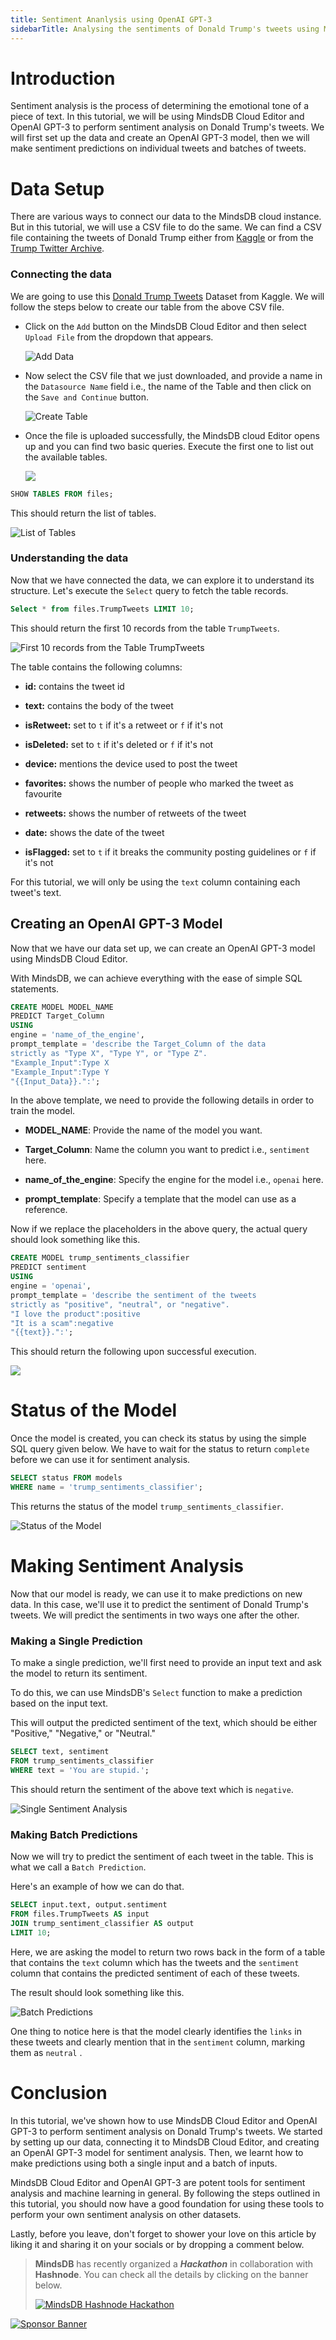 ```yaml
---
title: Sentiment Ananlysis using OpenAI GPT-3
sidebarTitle: Analysing the sentiments of Donald Trump's tweets using MindsDB and OpenAI GPT-3
---
```


# Introduction

Sentiment analysis is the process of determining the emotional tone of a piece of text. In this tutorial, we will be using MindsDB Cloud Editor and OpenAI GPT-3 to perform sentiment analysis on Donald Trump's tweets. We will first set up the data and create an OpenAI GPT-3 model, then we will make sentiment predictions on individual tweets and batches of tweets.

# Data Setup

There are various ways to connect our data to the MindsDB cloud instance. But in this tutorial, we will use a CSV file to do the same. We can find a CSV file containing the tweets of Donald Trump either from [Kaggle](https://www.kaggle.com/) or from the [Trump Twitter Archive](https://www.thetrumparchive.com/).

### **Connecting the data**

We are going to use this [Donald Trump Tweets](https://www.kaggle.com/datasets/codebreaker619/donald-trump-tweets-dataset?select=tweets.csv) Dataset from Kaggle. We will follow the steps below to create our table from the above CSV file.

* Click on the `Add` button on the MindsDB Cloud Editor and then select `Upload File` from the dropdown that appears.
    
    ![Add Data](https://cdn.hashnode.com/res/hashnode/image/upload/v1680779540100/e73369fb-6c57-45aa-8d21-676d01bb16da.png)
    
* Now select the CSV file that we just downloaded, and provide a name in the `Datasource Name` field i.e., the name of the Table and then click on the `Save and Continue` button.
    
    ![Create Table](https://cdn.hashnode.com/res/hashnode/image/upload/v1680780019105/84147e90-850f-4c01-a5a8-58981d04d92d.png)
    
* Once the file is uploaded successfully, the MindsDB cloud Editor opens up and you can find two basic queries. Execute the first one to list out the available tables.
    
    ![](https://cdn.hashnode.com/res/hashnode/image/upload/v1680780133015/08671e97-c03c-4ebe-beff-53116c6b4be1.png)
    

```sql
SHOW TABLES FROM files;
```

This should return the list of tables.

![List of Tables](https://cdn.hashnode.com/res/hashnode/image/upload/v1680584405493/8b74c173-583f-4b5c-a302-d38d7e16e48a.png)

### Understanding the data

Now that we have connected the data, we can explore it to understand its structure. Let's execute the `Select` query to fetch the table records.

```sql
Select * from files.TrumpTweets LIMIT 10;
```

This should return the first 10 records from the table `TrumpTweets`.

![First 10 records from the Table TrumpTweets](https://cdn.hashnode.com/res/hashnode/image/upload/v1680584674857/3bd2f332-d414-40f2-9690-9e31bb5c6f43.png)

The table contains the following columns:

* **id:** contains the tweet id
    
* **text:** contains the body of the tweet
    
* **isRetweet:** set to `t` if it's a retweet or `f` if it's not
    
* **isDeleted:** set to `t` if it's deleted or `f` if it's not
    
* **device:** mentions the device used to post the tweet
    
* **favorites:** shows the number of people who marked the tweet as favourite
    
* **retweets:** shows the number of retweets of the tweet
    
* **date:** shows the date of the tweet
    
* **isFlagged:** set to `t` if it breaks the community posting guidelines or `f` if it's not
    

For this tutorial, we will only be using the `text` column containing each tweet's text.

## **Creating an OpenAI GPT-3 Model**

Now that we have our data set up, we can create an OpenAI GPT-3 model using MindsDB Cloud Editor.

With MindsDB, we can achieve everything with the ease of simple SQL statements.

```sql
CREATE MODEL MODEL_NAME
PREDICT Target_Column
USING
engine = 'name_of_the_engine',
prompt_template = 'describe the Target_Column of the data
strictly as "Type X", "Type Y", or "Type Z".
"Example_Input":Type X
"Example_Input":Type Y
"{{Input_Data}}.":';
```

In the above template, we need to provide the following details in order to train the model.

* **MODEL\_NAME**: Provide the name of the model you want.
    
* **Target\_Column**: Name the column you want to predict i.e., `sentiment` here.
    
* **name\_of\_the\_engine**: Specify the engine for the model i.e., `openai` here.
    
* **prompt\_template**: Specify a template that the model can use as a reference.
    

Now if we replace the placeholders in the above query, the actual query should look something like this.

```sql
CREATE MODEL trump_sentiments_classifier
PREDICT sentiment
USING
engine = 'openai',
prompt_template = 'describe the sentiment of the tweets
strictly as "positive", "neutral", or "negative".
"I love the product":positive
"It is a scam":negative
"{{text}}.":';
```

This should return the following upon successful execution.

![](https://cdn.hashnode.com/res/hashnode/image/upload/v1680810374339/7f48f028-6eb6-44c8-b873-64f40ede2a6b.png)

# Status of the Model

Once the model is created, you can check its status by using the simple SQL query given below. We have to wait for the status to return `complete` before we can use it for sentiment analysis.

```sql
SELECT status FROM models
WHERE name = 'trump_sentiments_classifier';
```

This returns the status of the model `trump_sentiments_classifier`.

![Status of the Model](https://cdn.hashnode.com/res/hashnode/image/upload/v1680585286345/9d52ffe7-ba24-421c-a276-fdc3bbd54ffe.png)

# **Making Sentiment Analysis**

Now that our model is ready, we can use it to make predictions on new data. In this case, we'll use it to predict the sentiment of Donald Trump's tweets. We will predict the sentiments in two ways one after the other.

### Making a Single Prediction

To make a single prediction, we'll first need to provide an input text and ask the model to return its sentiment.

To do this, we can use MindsDB's `Select` function to make a prediction based on the input text.

This will output the predicted sentiment of the text, which should be either "Positive," "Negative," or "Neutral."

```sql
SELECT text, sentiment
FROM trump_sentiments_classifier
WHERE text = 'You are stupid.';
```

This should return the sentiment of the above text which is `negative`.

![Single Sentiment Analysis](https://cdn.hashnode.com/res/hashnode/image/upload/v1680586156280/629538e6-31a4-4c8f-b47d-a0827c298981.png)

### Making Batch Predictions

Now we will try to predict the sentiment of each tweet in the table. This is what we call a `Batch Prediction`.

Here's an example of how we can do that.

```sql
SELECT input.text, output.sentiment
FROM files.TrumpTweets AS input
JOIN trump_sentiment_classifier AS output 
LIMIT 10;
```

Here, we are asking the model to return two rows back in the form of a table that contains the `text` column which has the tweets and the `sentiment` column that contains the predicted sentiment of each of these tweets.

The result should look something like this.

![Batch Predictions](https://cdn.hashnode.com/res/hashnode/image/upload/v1680891171839/2b590dad-13c7-49ff-95f3-265e19595a5c.png)

One thing to notice here is that the model clearly identifies the `links` in these tweets and clearly mention that in the `sentiment` column, marking them as `neutral` .

# **Conclusion**

In this tutorial, we've shown how to use MindsDB Cloud Editor and OpenAI GPT-3 to perform sentiment analysis on Donald Trump's tweets. We started by setting up our data, connecting it to MindsDB Cloud Editor, and creating an OpenAI GPT-3 model for sentiment analysis. Then, we learnt how to make predictions using both a single input and a batch of inputs.

MindsDB Cloud Editor and OpenAI GPT-3 are potent tools for sentiment analysis and machine learning in general. By following the steps outlined in this tutorial, you should now have a good foundation for using these tools to perform your own sentiment analysis on other datasets.

Lastly, before you leave, don't forget to shower your love on this article by liking it and sharing it on your socials or by dropping a comment below.

> **MindsDB** has recently organized a ***Hackathon*** in collaboration with **Hashnode**. You can check all the details by clicking on the banner below.
> 
> [![MindsDB Hashnode Hackathon](https://cdn.hashnode.com/res/hashnode/image/upload/v1680586846221/9b18ee53-2fd7-4434-9003-0b9a155f0dc5.png)](https://hashnode.com/hackathons/mindsdb)

[![Sponsor Banner](https://cdn.hashnode.com/res/hashnode/image/upload/v1680776931016/43a52520-516c-4afe-a6e4-1579bb0f8dc5.png)](https://github.com/sponsors/Rutam21)
